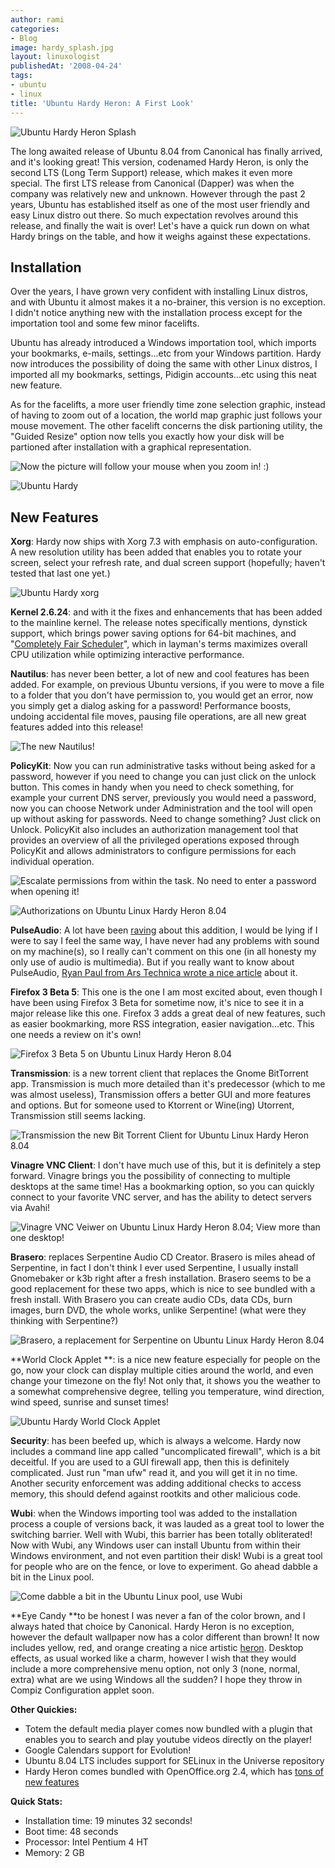 ```yaml
---
author: rami
categories:
- Blog
image: hardy_splash.jpg
layout: linuxologist
publishedAt: '2008-04-24'
tags:
- ubuntu
- linux
title: 'Ubuntu Hardy Heron: A First Look'
---
```


![Ubuntu Hardy Heron Splash](/assets/images/content/blog/hardy_splash.jpg)

The long awaited release of Ubuntu 8.04 from Canonical has finally arrived, and it's looking great! This version, codenamed Hardy Heron, is only the second LTS (Long Term Support) release, which makes it even more special. The first LTS release from Canonical (Dapper) was when the company was relatively new and unknown. However through the past 2 years, Ubuntu has established itself as one of the most user friendly and easy Linux distro out there. So much expectation revolves around this release, and finally the wait is over! Let's have a quick run down on what Hardy brings on the table, and how it weighs against these expectations.

## Installation

Over the years, I have grown very confident with installing Linux distros, and with Ubuntu it almost makes it a no-brainer, this version is no exception. I didn't notice anything new with the installation process except for the importation tool and some few minor facelifts.

Ubuntu has already introduced a Windows importation tool, which imports your bookmarks, e-mails, settings...etc from your Windows partition. Hardy now introduces the possibility of doing the same with other Linux distros, I imported all my bookmarks, settings, Pidigin accounts...etc using this neat new feature.

As for the facelifts, a more user friendly time zone selection graphic, instead of having to zoom out of a location, the world map graphic just follows your mouse movement. The other facelift concerns the disk partioning utility, the "Guided Resize" option now tells you exactly how your disk will be partioned after installation with a graphical representation.

![Now the picture will follow your mouse when you zoom in! :)](/assets/images/content/blog/ubuntu-hardy-1.png)

![Ubuntu Hardy](/assets/images/content/blog/ubuntu-hardy-2.png)

## New Features

**Xorg**: Hardy now ships with Xorg 7.3 with emphasis on auto-configuration. A new resolution utility has been added that enables you to rotate your screen, select your refresh rate, and dual screen support (hopefully; haven't tested that last one yet.)

![Ubuntu Hardy xorg](/assets/images/content/blog/ubuntu-hardy-xorg.png)

**Kernel 2.6.24**: and with it the fixes and enhancements that has been added to the mainline kernel. The release notes specifically mentions, dynstick support, which brings power saving options for 64-bit machines, and "[Completely Fair Scheduler](http://kerneltrap.org/node/8059)", which in layman's terms maximizes overall CPU utilization while optimizing interactive performance.

**Nautilus**: has never been better, a lot of new and cool features has been added. For example, on previous Ubuntu versions, if you were to move a file to a folder that you don't have permission to, you would get an error, now you simply get a dialog asking for a password! Performance boosts, undoing accidental file moves, pausing file operations, are all new great features added into this release!

![The new Nautilus!](/assets/images/content/blog/ubuntu-hardy-nautilus.png)

**PolicyKit**: Now you can run administrative tasks without being asked for a password, however if you need to change you can just click on the unlock button. This comes in handy when you need to check something, for example your current DNS server, previously you would need a password, now you can choose Network under Administration and the tool will open up without asking for passwords. Need to change something? Just click on Unlock. PolicyKit also includes an authorization management tool that provides an overview of all the privileged operations exposed through PolicyKit and allows administrators to configure permissions for each individual operation.

![Escalate permissions from within the task. No need to enter a password when opening it!](/assets/images/content/blog/ubuntu-hardy-network.png) 

![Authorizations on Ubuntu Linux Hardy Heron 8.04](/assets/images/content/blog/ubuntu-hardy-authorizations.png)

**PulseAudio**: A lot have been [raving](http://arstechnica.com/journals/linux.ars/2007/10/17/pulseaudio-to-bring-earcandy-to-linux) about this addition, I would be lying if I were to say I feel the same way, I have never had any problems with sound on my machine(s), so I really can't comment on this one (in all honesty my only use of audio is multimedia). But if you really want to know about PulseAudio, [Ryan Paul from Ars Technica wrote a nice article](http://arstechnica.com/journals/linux.ars/2007/10/17/pulseaudio-to-bring-earcandy-to-linux) about it.

**Firefox 3 Beta 5**: This one is the one I am most excited about, even though I have been using Firefox 3 Beta for sometime now, it's nice to see it in a major release like this one. Firefox 3 adds a great deal of new features, such as easier bookmarking, more RSS integration, easier navigation...etc. This one needs a review on it's own! 

![Firefox 3 Beta 5 on Ubuntu Linux Hardy Heron 8.04](/assets/images/content/blog/ubuntu-hardy-firefox-3-beta-5.png)

**Transmission**: is a new torrent client that replaces the Gnome BitTorrent app. Transmission is much more detailed than it's predecessor (which to me was almost useless), Transmission offers a better GUI and more features and options. But for someone used to Ktorrent or Wine(ing) Utorrent, Transmission still seems lacking.

![Transmission the new Bit Torrent Client for Ubuntu Linux Hardy Heron 8.04](/assets/images/content/blog/ubuntu-hardy-transmission.png)

**Vinagre VNC Client**: I don't have much use of this, but it is definitely a step forward. Vinagre brings you the possibility of connecting to multiple desktops at the same time! Has a bookmarking option, so you can quickly connect to your favorite VNC server, and has the ability to detect servers via Avahi!

![Vinagre VNC Veiwer on Ubuntu Linux Hardy Heron 8.04; View more than one desktop!](/assets/images/content/blog/ubuntu-hardy-vinagre.png)

**Brasero**: replaces Serpentine Audio CD Creator. Brasero is miles ahead of Serpentine, in fact I don't think I ever used Serpentine, I usually install Gnomebaker or k3b right after a fresh installation. Brasero seems to be a good replacement for these two apps, which is nice to see bundled with a fresh install. With Brasero you can create audio CDs, data CDs, burn images, burn DVD, the whole works, unlike Serpentine! (what were they thinking with Serpentine?)

![Brasero, a replacement for Serpentine on Ubuntu Linux Hardy Heron 8.04](/assets/images/content/blog/ubuntu-hardy-brasero.png)

**World Clock Applet **: is a nice new feature especially for people on the go, now your clock can display multiple cities around the world, and even change your timezone on the fly! Not only that, it shows you the weather to a somewhat comprehensive degree, telling you temperature, wind direction, wind speed, sunrise and sunset times!  

![Ubuntu Hardy World Clock Applet](/assets/images/content/blog/ubuntu-hardy-clock-applet.png)

**Security**: has been beefed up, which is always a welcome. Hardy now includes a command line app called "uncomplicated firewall", which is a bit deceitful. If you are used to a GUI firewall app, then this is definitely complicated. Just run "man ufw" read it, and you will get it in no time. Another security enforcement was adding additional checks to access memory, this should defend against rootkits and other malicious code.

**Wubi**: when the Windows importing tool was added to the installation process a couple of versions back, it was lauded as a great tool to lower the switching barrier. Well with Wubi, this barrier has been totally obliterated! Now with Wubi, any Windows user can install Ubuntu from within their Windows environment, and not even partition their disk! Wubi is a great tool for people who are on the fence, or love to experiment. Go ahead dabble a bit in the Linux pool. 

![Come dabble a bit in the Ubuntu Linux pool, use Wubi](/assets/images/content/blog/ubuntu-hardy-wubi.png)

**Eye Candy **to be honest I was never a fan of the color brown, and I always hated that choice by Canonical. Hardy Heron is no exception, however the default wallpaper now has a color different than brown! It now includes yellow, red, and orange creating a nice artistic [heron](http://en.wikipedia.org/wiki/Heron). Desktop effects, as usual worked like a charm, however I wish that they would include a more comprehensive menu option, not only 3 (none, normal, extra) what are we using Windows all the sudden? I hope they throw in Compiz Configuration applet soon.

**Other Quickies:**

* Totem the default media player comes now bundled with a plugin that enables you to search and play youtube videos directly on the player!
* Google Calendars support for Evolution!
* Ubuntu 8.04 LTS includes support for SELinux in the Universe repository
* Hardy Heron comes bundled with OpenOffice.org 2.4, which has [tons of new features](http://wiki.services.openoffice.org/wiki/New_Features_2.4)

**Quick Stats:**

* Installation time: 19 minutes 32 seconds!
* Boot time: 48 seconds
* Processor: Intel Pentium 4 HT
* Memory: 2 GB